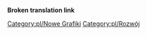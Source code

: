 <!--{{outdated|References outdated forum threads etc.  The 32bpp project referred to in this section is, as of 2017, dead}}-->{{nieaktualizowane/Pl|Odnośniki do przestarzałych wątków na forum itp. Projekt 32bpp, o którym mowa w tej sekcji, od 2017 r. zanika, poza wyjątkami}}

'''Broken translation link'''{{en/-}}
<!--[[Category:en/New Graphics]] [[Category:en/Development]]-->

[[Category:pl/Nowe Grafiki]] [[Category:pl/Rozwój]]